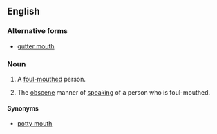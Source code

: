 ==English==

===Alternative forms===
* [[gutter mouth]]

===Noun===
{{en-noun}}

# {{label|en|informal}} A [[foul-mouthed]] person.
# {{label|en|informal}} The [[obscene]] manner of [[speaking]] of a person who is foul-mouthed.

====Synonyms====
* [[potty mouth]]